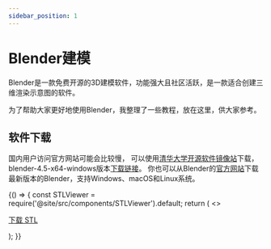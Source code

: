 ```yaml
---
sidebar_position: 1
---
```


# Blender建模

Blender是一款免费开源的3D建模软件，功能强大且社区活跃，是一款适合创建三维渲染示意图的软件。

为了帮助大家更好地使用Blender，我整理了一些教程，放在这里，供大家参考。

## 软件下载

国内用户访问官方网站可能会比较慢，
可以使用[清华大学开源软件镜像站](https://mirrors.tuna.tsinghua.edu.cn/blender/release/)下载，
blender-4.5-x64-windows版本[下载链接](https://mirrors.tuna.tsinghua.edu.cn/blender/release/Blender4.5/blender-4.5.3-windows-x64.msix)。
你也可以从Blender的[官方网站](https://www.blender.org/download/)下载最新版本的Blender，支持Windows、macOS和Linux系统。





<BrowserOnly>
  {() => {
    const STLViewer = require('@site/src/components/STLViewer').default;
    return (
      <>
        <STLViewer src="/models/part.stl" height={420} />
        <p style={{marginTop:8}}>
          <a href="/models/part.stl" download>下载 STL</a>
        </p>
      </>
    );
  }}
</BrowserOnly>
